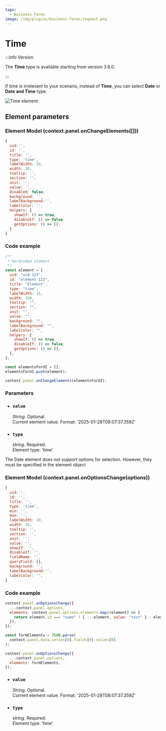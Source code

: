 ```yaml
---
tags:
  - Business Forms
image: /img/plugins/business-forms/request.png
---
```



# Time

:::info Version

The **Time** type is available starting from version 3.8.0.

:::

If time is irrelevant to your scenario, instead of **Time**, you can select **Date** or **Date and Time** type.

<Image
  title="Time element"
  src="/img/plugins/business-forms/time-element.png"
/>

## Element parameters

### Element Model (context.panel.onChangeElements([]))

<InfoUseChangeElements />

```js
{
  uid:'',
  id: '',
  title: '',
  type: 'time',
  labelWidth: 10,
  width: 30,
  tooltip: '',
  section: '',
  unit: '',
  value: '',
  disabled: false,
  background: '',
  labelBackground:'',
  labelColor: '',
  helpers: {
    showIf: () => true,
    disableIf: () => false,
    getOptions: () => [],
  }
}
```

### Code example

```javascript
/**
 * Hardcoded element
 */
const element = {
  uid: "uid-123",
  id: "element-123",
  title: "Element",
  type: "time",
  labelWidth: 15,
  width: 150,
  tooltip: "",
  section: "",
  unit: "",
  value: "",
  background: "",
  labelBackground: "",
  labelColor: "",
  helpers: {
    showIf: () => true,
    disableIf: () => false,
    getOptions: () => [],
  },
};

const elementsForUI = [];
elementsForUI.push(element);

context.panel.onChangeElements(elementsForUI);
```

<BaseChangeElements />

### Parameters

- ### `value`

  _String_. Optional.  
   Current element value. Format: '2025-01-28T08:07:37.359Z'

- ### `type`

  _string_. Required.  
  Element type: 'time'.

<BaseParameters />

The Date element does not support options for selection. However, they must be specified in the element object

### Element Model (context.panel.onOptionsChange(options))

<InfoUseOptionsChange />

```js
{
  uid:'',
  id: '',
  title: '',
  type: 'time',
  min: '',
  max: '',
  labelWidth: 10,
  width: 35,
  tooltip: '',
  section: '',
  unit: '',
  value: '',
  showIf: '',
  disableIf: '',
  fieldName: '',
  queryField: {},
  background: '',
  labelBackground:'',
  labelColor: '',
}
```

### Code example

```javascript
context.panel.onOptionsChange({
  ...context.panel.options,
  elements: context.panel.options.elements.map((element) => {
    return element.id === "name" ? { ...element, value: "test" } : element;
  }),
});
```

```javascript
const formElements = JSON.parse(
  context.panel.data.series[0].fields[0].values[0]
);

context.panel.onOptionsChange({
  ...context.panel.options,
  elements: formElements,
});
```

- ### `value`

  _String_. Optional.  
   Current element value. Format: '2025-01-28T08:07:37.359Z'

- ### `type`

  _string_. Required.  
  Element type: 'time'.

<BaseOptionsParameters />
